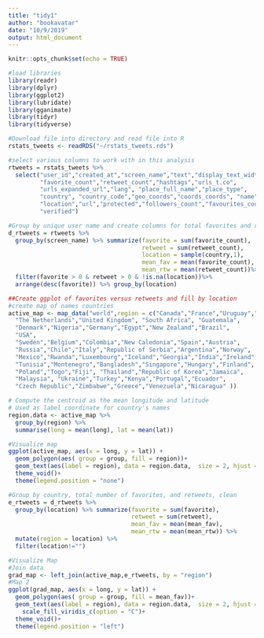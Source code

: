 ```yaml
---
title: "tidy1"
author: "bookavatar"
date: "10/9/2019"
output: html_document
---
```


```r
knitr::opts_chunk$set(echo = TRUE)
```

```r
#load libraries
library(readr)
library(dplyr)
library(ggplot2)
library(lubridate)
library(gganimate)
library(tidyr)
library(tidyverse)
```

```r
#Download file into directory and read file into R
rstats_tweets <- readRDS("~/rstats_tweets.rds")

#select various columns to work with in this analysis
rtweets = rstats_tweets %>%
  select("user_id","created_at","screen_name","text","display_text_width",
         "favorite_count","retweet_count","hashtags","urls_t.co",
         "urls_expanded_url","lang", "place_full_name","place_type",
         "country", "country_code","geo_coords","coords_coords", "name",
         "location","url","protected","followers_count","favourites_count",
         "verified")
```

```r
#Group by unique user name and create columns for total favorites and retweets
d_rtweets = rtweets %>%
  group_by(screen_name) %>% summarize(favorite = sum(favorite_count),
                                      retweet = sum(retweet_count),
                                      location = sample(country,1),
                                      mean_fav = mean(favorite_count),
                                      mean_rtw = mean(retweet_count))%>%
  filter(favorite > 0 & retweet > 0 & !is.na(location))%>%
  arrange(desc(favorite)) %>% group_by(location)
```

```r
##Create ggplot of favorites versus retweets and fill by location
#create map of names countries
active_map <- map_data("world",region = c("Canada","France","Uruguay","Switzerland","United States","Australia",
  "The Netherlands","United Kingdom", "South Africa", "Guatemala",
  "Denmark","Nigeria","Germany","Egypt","New Zealand","Brazil",
  "USA",
  "Sweden","Belgium","Colombia","New Caledonia","Spain","Austria",
  "Russia","Chile","Italy","Republic of Serbia","Argentina","Norway",
  "Mexico","Rwanda","Luxembourg","Iceland","Georgia","India","Ireland",
  "Tunisia","Montenegro","Bangladesh","Singapore","Hungary","Finland",
  "Poland","Togo","Fiji", "Thailand","Republic of Korea","Jamaica",
  "Malaysia", "Ukraine","Turkey","Kenya","Portugal","Ecuador",
  "Czech Republic","Zimbabwe","Greece","Venezuela","Nicaragua" ))

# Compute the centroid as the mean longitude and latitude
# Used as label coordinate for country's names
region.data <- active_map %>%
  group_by(region) %>%
  summarise(long = mean(long), lat = mean(lat))

```

```r
#Visualize map
ggplot(active_map, aes(x = long, y = lat)) +
  geom_polygon(aes( group = group, fill = region))+
  geom_text(aes(label = region), data = region.data,  size = 2, hjust = 0.5)+
  theme_void()+
  theme(legend.position = "none")

```

```r
#Group by country, total number of favorites, and retweets, clean
e_rtweets = d_rtweets %>%
  group_by(location) %>% summarize(favorite = sum(favorite),
                                   retweet = sum(retweet),
                                   mean_fav = mean(mean_fav),
                                   mean_rtw = mean(mean_rtw)) %>%
  mutate(region = location) %>%
  filter(location!="")
```

```r
#Visualize Map
#Join data
grad_map <- left_join(active_map,e_rtweets, by = "region")
#Map 2
ggplot(grad_map, aes(x = long, y = lat)) +
  geom_polygon(aes( group = group, fill = mean_fav))+
  geom_text(aes(label = region), data = region.data,  size = 2, hjust = 0.5)+
    scale_fill_viridis_c(option = "C")+
  theme_void()+
  theme(legend.position = "left")
```


